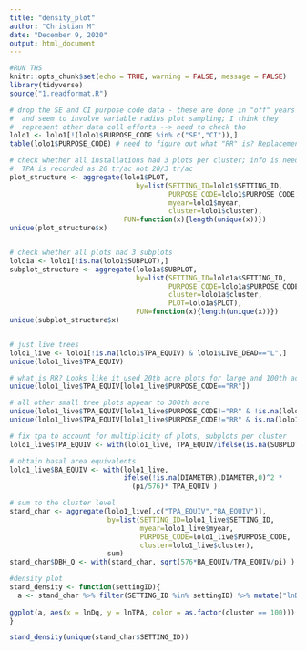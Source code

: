 ```yaml
---
title: "density_plot"
author: "Christian M"
date: "December 9, 2020"
output: html_document
---
```


```r
#RUN THS
knitr::opts_chunk$set(echo = TRUE, warning = FALSE, message = FALSE)
library(tidyverse)
source("1.readformat.R")
```

```r
# drop the SE and CI purpose code data - these are done in "off" years  
#  and seem to involve variable radius plot sampling; I think they
#  represent other data coll efforts --> need to check tho
lolo1 <- lolo1[!(lolo1$PURPOSE_CODE %in% c("SE","CI")),]
table(lolo1$PURPOSE_CODE) # need to figure out what "RR" is? Replacement?

# check whether all installations had 3 plots per cluster; info is needed because 
#  TPA is recorded as 20 tr/ac not 20/3 tr/ac
plot_structure <- aggregate(lolo1$PLOT,
                               by=list(SETTING_ID=lolo1$SETTING_ID,
                                       PURPOSE_CODE=lolo1$PURPOSE_CODE,
                                       myear=lolo1$myear,
                                       cluster=lolo1$cluster),
                            FUN=function(x){length(unique(x))})
unique(plot_structure$x)


# check whether all plots had 3 subplots
lolo1a <- lolo1[!is.na(lolo1$SUBPLOT),]
subplot_structure <- aggregate(lolo1a$SUBPLOT,
                               by=list(SETTING_ID=lolo1a$SETTING_ID,
                                       PURPOSE_CODE=lolo1a$PURPOSE_CODE,
                                       cluster=lolo1a$cluster,
                                       PLOT=lolo1a$PLOT),
                               FUN=function(x){length(unique(x))})
unique(subplot_structure$x)


# just live trees
lolo1_live <- lolo1[!is.na(lolo1$TPA_EQUIV) & lolo1$LIVE_DEAD=="L",]
unique(lolo1_live$TPA_EQUIV)

# what is RR? Looks like it used 20th acre plots for large and 100th acre for small?
unique(lolo1_live$TPA_EQUIV[lolo1_live$PURPOSE_CODE=="RR"])

# all other small tree plots appear to 300th acre
unique(lolo1_live$TPA_EQUIV[lolo1_live$PURPOSE_CODE!="RR" & !is.na(lolo1_live$SUBPLOT)]) %% 300
unique(lolo1_live$TPA_EQUIV[lolo1_live$PURPOSE_CODE!="RR" & is.na(lolo1_live$SUBPLOT)]) 

# fix tpa to account for multiplicity of plots, subplots per cluster
lolo1_live$TPA_EQUIV <- with(lolo1_live, TPA_EQUIV/ifelse(is.na(SUBPLOT),3,9))

# obtain basal area equivalents
lolo1_live$BA_EQUIV <- with(lolo1_live,
                            ifelse(!is.na(DIAMETER),DIAMETER,0)^2 * 
                              (pi/576)* TPA_EQUIV )

# sum to the cluster level
stand_char <- aggregate(lolo1_live[,c("TPA_EQUIV","BA_EQUIV")],
                        by=list(SETTING_ID=lolo1_live$SETTING_ID,
                                myear=lolo1_live$myear,
                                PURPOSE_CODE=lolo1_live$PURPOSE_CODE,
                                cluster=lolo1_live$cluster),
                        sum)
stand_char$DBH_Q <- with(stand_char, sqrt(576*BA_EQUIV/TPA_EQUIV/pi) )
```


```r
#density plot
stand_density <- function(settingID){
  a <- stand_char %>% filter(SETTING_ID %in% settingID) %>% mutate("lnDq" = log(DBH_Q), "lnTPA" = log(TPA_EQUIV))
  
ggplot(a, aes(x = lnDq, y = lnTPA, color = as.factor(cluster == 100))) + geom_point() + geom_smooth(se = F)
}

stand_density(unique(stand_char$SETTING_ID))
```
